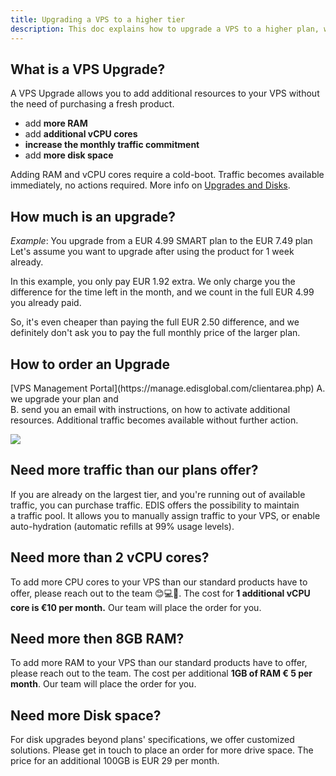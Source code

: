 ```yaml
---
title: Upgrading a VPS to a higher tier
description: This doc explains how to upgrade a VPS to a higher plan, which can include more RAM, additional vCPU cores, more disk space, and increased monthly traffic commitment.
---
```



## What is a VPS Upgrade?

A VPS Upgrade allows you to add additional resources to your VPS without the need of purchasing a fresh product.

- add **more RAM**
- add **additional vCPU cores**
- **increase the monthly traffic commitment**
- add **more disk space**

Adding RAM and vCPU cores require a cold-boot.
Traffic becomes available immediately, no actions required.
More info on <a href="https://docs.edisglobal.com/will-i-lose-data-when-i-upgrade" target="_blank">Upgrades and Disks</a>.

## How much is an upgrade?

_Example_: You upgrade from a EUR 4.99 SMART plan to the EUR 7.49 plan
Let's assume you want to upgrade after using the product for 1 week already.

In this example, you only pay EUR 1.92 extra. We only charge you the difference for the time left in the month, and we count in the full EUR 4.99 you already paid.

So, it's even cheaper than paying the full EUR 2.50 difference, and we definitely don't ask you to pay the full monthly price of the larger plan.

## How to order an Upgrade

<Steps>
  <Step title='Log in to your'>
    [VPS Management Portal](https://manage.edisglobal.com/clientarea.php)
  </Step>
  <Step title='Locate your VPS in the Services tab' />
  <Step title='Click the "Upgrade" button, then select product, confirm and make payment' />
  <Step title='Once the payment has gone through,'>
    A. we upgrade your plan and
    <br />
    B. send you an email with instructions, on how to activate additional
    resources. Additional traffic becomes available without further action.
  </Step>
</Steps>

![](/assets/p_zGm9I4NgEUpABqH8Kf8_kvm-upgrade-0edf60a3fe.png)

## Need more traffic than our plans offer?

If you are already on the largest tier, and you're running out of available traffic, you can purchase traffic. EDIS offers the possibility to maintain a traffic pool. It allows you to manually assign traffic to your VPS, or enable auto-hydration (automatic refills at 99% usage levels).

<CtaButton
  label='EDIS traffic pool'
  link='../traffic-bandwidth/traffic-pool-global-and-premium-traffic-zone'
/>

##

## Need more than 2 vCPU cores?

To add more CPU cores to your VPS than our standard products have to offer, please reach out to the team 😊💻🚀. The cost for **1 additional vCPU core is €10 per month.** Our team will place the order for you.

## Need more then 8GB RAM?

To add more RAM to your VPS than our standard products have to offer, please reach out to the team. The cost per additional **1GB of RAM € 5 per month**. Our team will place the order for you.

## Need more Disk space?

For disk upgrades beyond plans' specifications, we offer customized solutions. Please get in touch to place an order for more drive space. The price for an additional 100GB is EUR 29 per month.
